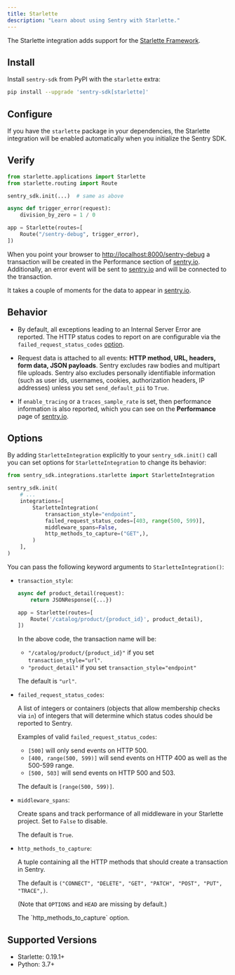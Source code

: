 ```yaml
---
title: Starlette
description: "Learn about using Sentry with Starlette."
---
```


The Starlette integration adds support for the [Starlette Framework](https://www.starlette.io/).

## Install

Install `sentry-sdk` from PyPI with the `starlette` extra:

```bash
pip install --upgrade 'sentry-sdk[starlette]'
```

## Configure

If you have the `starlette` package in your dependencies, the Starlette integration will be enabled automatically when you initialize the Sentry SDK.

<PlatformContent includePath="getting-started-config" />

## Verify

```python
from starlette.applications import Starlette
from starlette.routing import Route

sentry_sdk.init(...)  # same as above

async def trigger_error(request):
    division_by_zero = 1 / 0

app = Starlette(routes=[
    Route("/sentry-debug", trigger_error),
])
```

When you point your browser to [http://localhost:8000/sentry-debug](http://localhost:8000/sentry-debug) a transaction will be created in the Performance section of [sentry.io](https://sentry.io). Additionally, an error event will be sent to [sentry.io](https://sentry.io) and will be connected to the transaction.

It takes a couple of moments for the data to appear in [sentry.io](https://sentry.io).

## Behavior

- By default, all exceptions leading to an Internal Server Error are reported. The HTTP status codes to report on are configurable via the `failed_request_status_codes` [option](#options).

- Request data is attached to all events: **HTTP method, URL, headers, form data, JSON payloads**. Sentry excludes raw bodies and multipart file uploads. Sentry also excludes personally identifiable information (such as user ids, usernames, cookies, authorization headers, IP addresses) unless you set `send_default_pii` to `True`.

- If `enable_tracing` or a `traces_sample_rate` is set, then performance information is also reported, which you can see on the **Performance** page of [sentry.io](https://sentry.io).

## Options

By adding `StarletteIntegration` explicitly to your `sentry_sdk.init()` call you can set options for `StarletteIntegration` to change its behavior:

```python
from sentry_sdk.integrations.starlette import StarletteIntegration

sentry_sdk.init(
    # ...
    integrations=[
        StarletteIntegration(
            transaction_style="endpoint",
            failed_request_status_codes=[403, range(500, 599)],
            middleware_spans=False,
            http_methods_to_capture=("GET",),
        )
    ],
)
```

You can pass the following keyword arguments to `StarletteIntegration()`:

- `transaction_style`:

  ```python
  async def product_detail(request):
      return JSONResponse({...})

  app = Starlette(routes=[
      Route('/catalog/product/{product_id}', product_detail),
  ])
  ```

  In the above code, the transaction name will be:

  - `"/catalog/product/{product_id}"` if you set `transaction_style="url"`.
  - `"product_detail"` if you set `transaction_style="endpoint"`

  The default is `"url"`.

- `failed_request_status_codes`:

  A list of integers or containers (objects that allow membership checks via `in`)
  of integers that will determine which status codes should be reported to Sentry.

  Examples of valid `failed_request_status_codes`:

  - `[500]` will only send events on HTTP 500.
  - `[400, range(500, 599)]` will send events on HTTP 400 as well as the 500-599 range.
  - `[500, 503]` will send events on HTTP 500 and 503.

  The default is `[range(500, 599)]`.

- `middleware_spans`:

  Create spans and track performance of all middleware in your Starlette project. Set to `False` to disable.

  The default is `True`.

- `http_methods_to_capture`:

  A tuple containing all the HTTP methods that should create a transaction in Sentry.

  The default is `("CONNECT", "DELETE", "GET", "PATCH", "POST", "PUT", "TRACE",)`.

  (Note that `OPTIONS` and `HEAD` are missing by default.)

  <Alert title="Added in 2.15.0" level="info">
    The `http_methods_to_capture` option.
  </Alert>

## Supported Versions

- Starlette: 0.19.1+
- Python: 3.7+
